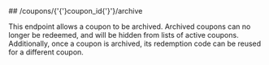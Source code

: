 
<MethodPill method="post" />
## /coupons/{'{'}coupon_id{'}'}/archive

This endpoint allows a coupon to be archived. Archived coupons can no longer be redeemed, and
will be hidden from lists of active coupons. Additionally, once a coupon is archived, its redemption
code can be reused for a different coupon.
